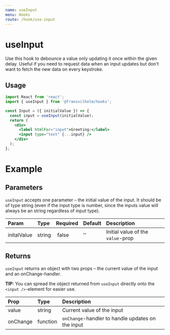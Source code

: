 ```yaml
---
name: useInput
menu: Hooks
route: /hook/use-input
---
```



# useInput

Use this hook to debounce a value only updating it once within the given delay.
Useful if you need to request data when an input updates but don't want to fetch
the new data on every keystroke.

## Usage

```jsx
import React from 'react';
import { useInput } from '@fransvilhelm/hooks';

const Input = ({ initialValue }) => {
  const input = useInput(initialValue);
  return (
    <div>
      <label htmlFor="input">Greeting:</label>
      <input type="text" {...input} />
    </div>
  );
};
```

# Example

<Playground>
  <UseInputExample />
</Playground>

## Parameters

`useInput` accepts one parameter – the initial value of the input. It should be
of type string (even if the input type is number, since the inputs value will
always be an string regardless of input type).

| Param       | Type   | Required | Default | Description                       |
| :---------- | :----- | :------- | :------ | :-------------------------------- |
| initalValue | string |  false   | ''      | Initial value of the `value`-prop |

## Returns

`useInput` returns an object with two props – the current value of the input and
an onChange-handler.

**TIP:** You can spread the object returned from `useInput` directly onto the
`<input />`-element for easier use.

| Prop     | Type     | Description                                       |
| :------- | :------- | :------------------------------------------------ |
| value    | string   | Current value of the input                        |
| onChange | function | `onChange`-handler to handle updates on the input |
